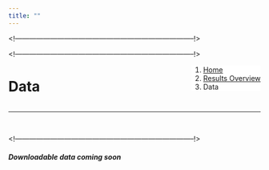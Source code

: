 ```yaml
---
title: ""
---
```

<!-----------------------------------------------------------------------------!>
<!--Add a loading bar-->
<script src="pace.js"></script>
<link href="pace_loadbar_loading.css" rel="stylesheet" />

<!-----------------------------------------------------------------------------!>
<!--Create a block for title and breadcrumbs to appear on same line-->
<div style="width: 100%; display: inline-block;">
<div style="float: left;">
<h1>Data</h1>
</div>
<div style="float: right;">
<ol class="breadcrumb" style="background-color:white;">
  <li class="breadcrumb-item"><a href="index.html">Home</a></li>
  <li class="breadcrumb-item"><a href="data_overview.html">Results Overview</a></li>
  <li class="breadcrumb-item active">Data</li>
</ol>
</div>
</div>
<hr class="hr-orange">

<br>
  
<!-----------------------------------------------------------------------------!>
<!--Begin page content!-->

<h5 class="text-primary"><em>Downloadable data coming soon</em></h5>
<br>